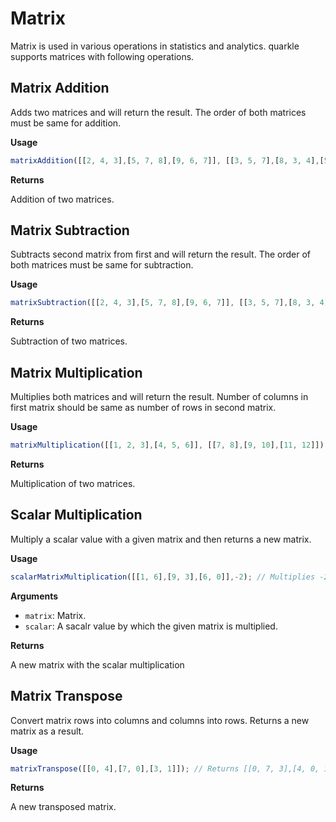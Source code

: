 # Matrix

Matrix is used in various operations in statistics and analytics. quarkle supports matrices with following operations.

## Matrix Addition

Adds two matrices and will return the result. The order of both matrices must be same for addition.

**Usage**

```js copy
matrixAddition([[2, 4, 3],[5, 7, 8],[9, 6, 7]], [[3, 5, 7],[8, 3, 4],[5, 7, 8]]); // Returns [[5, 9, 10], [13, 10, 12], [14, 13, 15]]
```

**Returns**

Addition of two matrices.

## Matrix Subtraction

Subtracts second matrix from first and will return the result. The order of both matrices must be same for subtraction.

**Usage**

```js copy
matrixSubtraction([[2, 4, 3],[5, 7, 8],[9, 6, 7]], [[3, 5, 7],[8, 3, 4],[5, 7, 8]]); // Returns [[-1, -1, -4],[-3, 4, 4],[4, -1, -1]]
```

**Returns**

Subtraction of two matrices.

## Matrix Multiplication

Multiplies both matrices and will return the result. Number of columns in first matrix should be same as number of rows in second matrix.

**Usage**

```js copy
matrixMultiplication([[1, 2, 3],[4, 5, 6]], [[7, 8],[9, 10],[11, 12]]); // Returns [[58, 64],[139, 154]]
```

**Returns**

Multiplication of two matrices.

## Scalar Multiplication

Multiply a scalar value with a given matrix and then returns a new matrix.

**Usage**

```js copy
scalarMatrixMultiplication([[1, 6],[9, 3],[6, 0]],-2); // Multiplies -2 with a given matrix and returns [[-2, -12],[-18, -6],[-12, 0]]
```

**Arguments**

- `matrix`: Matrix.
- `scalar`: A sacalr value by which the given matrix is multiplied.

**Returns**

A new matrix with the scalar multiplication

## Matrix Transpose

Convert matrix rows into columns and columns into rows. Returns a new matrix as a result.

**Usage**

```js copy
matrixTranspose([[0, 4],[7, 0],[3, 1]]); // Returns [[0, 7, 3],[4, 0, 1]]
```

**Returns**

A new transposed matrix.